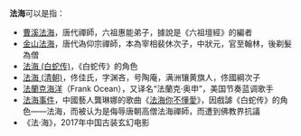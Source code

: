 '''法海'''可以是指：
*[[曹溪法海|曹溪法海]]，唐代禪師，六祖惠能弟子，據說是《六祖壇經》的編者
*[[金山法海|金山法海]]，唐代溈仰宗禪師，本為宰相裴休次子，中狀元，官至翰林，後剃髮為僧
*[[法海_(白蛇传)|法海 (白蛇传)]]，《白蛇传》的角色
*[[法海_(清朝)|法海 (清朝)]]，佟佳氏，字渊吝，号陶庵，满洲镶黄旗人，佟國綱次子
*[[法蘭克海洋|法蘭克海洋]]（Frank Ocean），又译名“法蘭克·奥申”，美国节奏蓝调歌手
*[[法海事件|法海事件]]，中國藝人龔琳娜的歌曲《[[法海你不懂愛|法海你不懂愛]]》，因戲謔《白蛇传》的角色——法海，而被认为是侮辱唐朝高僧法海禪師，而遭到佛教界抗議
*《法·海》，2017年中国古装玄幻电影

{{disambig|Cat=二字人名消歧義}}